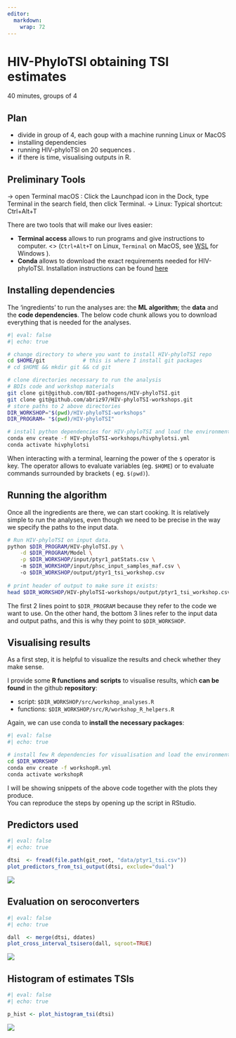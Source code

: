 ```yaml
---
editor: 
  markdown: 
    wrap: 72
---
```


# HIV-PhyloTSI obtaining TSI estimates {background-color="`r clrs[3]`"}

::: notes
40 minutes, groups of 4
:::

## Plan {background-color="`r clrs_lt[3]`"}

-   divide in group of 4, each goup with a machine running Linux or
    MacOS
-   installing dependencies
-   running HIV-phyloTSI on 20 sequences .
-   if there is time, visualising outputs in R. 

## Preliminary Tools {background-color="`r clrs_lt[3]`"}

::: {.notes}
-> open Terminal macOS : 
Click the Launchpad icon  in the Dock, type Terminal in the search field, then click Terminal.
-> Linux:
Typical shortcut: Ctrl+Alt+T
:::

There are two tools that will make our lives easier:

- **Terminal access** allows to run programs and give instructions to computer. <\br>
(`Ctrl+Alt+T` on Linux, `Terminal` on MacOS, see [WSL](https://learn.microsoft.com/en-us/windows/wsl/install) for Windows ).
- **Conda** allows to download the exact requirements needed for HIV-phyloTSI.
  Installation instructions can be found [here](https://conda.io/projects/conda/en/latest/user-guide/install/index.html)


## Installing dependencies {.smaller background-color="`r clrs_lt[3]`"}

The 'ingredients' to run the analyses are: the **ML algorithm**; the
**data** and the **code dependencies**. The below code chunk allows you
to download everything that is needed for the analyses.

```bash
#| eval: false
#| echo: true

# change directory to where you want to install HIV-phyloTSI repo
cd $HOME/git            # this is where I install git packages 
# cd $HOME && mkdir git && cd git

# clone directories necessary to run the analysis
# BDIs code and workshop materials
git clone git@github.com/BDI-pathogens/HIV-phyloTSI.git
git clone git@github.com/abriz97/HIV-phyloTSI-workshops.git
# store paths to 2 above directories
DIR_WORKSHOP="$(pwd)/HIV-phyloTSI-workshops"
DIR_PROGRAM= "$(pwd)/HIV-phyloTSI"

# install python dependencies for HIV-phyloTSI and load the environment
conda env create -f HIV-phyloTSI-workshops/hivphylotsi.yml
conda activate hivphylotsi
```

:::{.callout-note}
When interacting with a terminal, learning the power of the `$` operator
is key. The operator allows to evaluate variables (eg. `$HOME`) or to
evaluate commands surrounded by brackets ( eg. `$(pwd)`).
:::

## Running the algorithm {.smaller background-color="`r clrs_lt[3]`"}

Once all the ingredients are there, we can start cooking. It is
relatively simple to run the analyses, even though we need to be precise
in the way we specify the paths to the input data.

```.bash
# Run HIV-phyloTSI on input data.
python $DIR_PROGRAM/HIV-phyloTSI.py \
    -d $DIR_PROGRAM/Model \
    -p $DIR_WORKSHOP/input/ptyr1_patStats.csv \ 
    -m $DIR_WORKSHOP/input/phsc_input_samples_maf.csv \ 
    -o $DIR_WORKSHOP/output/ptyr1_tsi_workshop.csv
  
# print header of output to make sure it exists:
head $DIR_WORKSHOP/HIV-phyloTSI-workshops/output/ptyr1_tsi_workshop.csv
```


::: {.callout-note .bottom}
The first 2 lines point to `$DIR_PROGRAM` because they refer to the code
we want to use. On the other hand, the bottom 3 lines refer to the input
data and output paths, and this is why they point to `$DIR_WORKSHOP`.
:::


## Visualising results {.smaller background-color="`r clrs_lt[3]`" .nonincremental}

::: {.notes}
As a first step, it is helpful to visualize the results and check whether they
make sense. 
:::
I provide some **R functions and scripts** to visualise results, which 
**can be found** in the github **repository**:

- script:  `$DIR_WORKSHOP/src/workshop_analyses.R`
- functions:  `$DIR_WORKSHOP/src/R/workshop_R_helpers.R`

Again, we can use conda to **install the necessary packages**:

```bash
#| eval: false
#| echo: true

# install few R dependencies for visualisation and load the environment
cd $DIR_WORKSHOP
conda env create -f workshopR.yml
conda activate workshopR
```

I will be showing snippets of the above code together with the plots they produce. <br>
You can reproduce the steps by opening up the script in RStudio.

## Predictors used {.smaller background-color="`r clrs_lt[3]`"}

```r
#| eval: false
#| echo: true

dtsi  <- fread(file.path(git_root, "data/ptyr1_tsi.csv"))
plot_predictors_from_tsi_output(dtsi, exclude="dual")
```

![](figures/predictors.png){fig-align=center}

## Evaluation on seroconverters {.smaller background-color="`r clrs_lt[3]`"}

```r
#| eval: false
#| echo: true

dall  <- merge(dtsi, ddates)
plot_cross_interval_tsisero(dall, sqroot=TRUE)
```
![](figures/crosscheck.png){fig-align=center}

## Histogram of estimates TSIs {.smaller background-color="`r clrs_lt[3]`"}

```r
#| eval: false
#| echo: true

p_hist <- plot_histogram_tsi(dtsi)
```

![](figures/histogram_phyloTSI.png){fig-align=center}